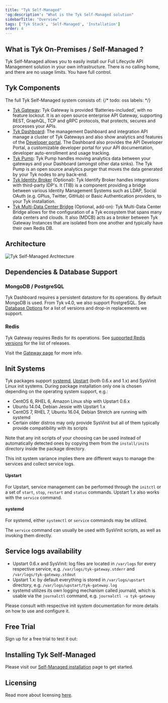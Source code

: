 ```yaml
---
title: "Tyk Self-Managed"
'og:description': "What is the Tyk Self-Managed solution"
sidebarTitle: "Overview"
tags: ['Tyk Stack', 'Self-Managed', 'Installation']
order: 4
---
```



## What is Tyk On-Premises / Self-Managed ?

Tyk Self-Managed allows you to easily install our Full Lifecycle API Management solution in your own infrastructure. There is no calling home, and there are no usage limits.  You have full control.



## Tyk Components
The full Tyk Self-Managed system consists of:
{/* todo: oss labels: */}
* [Tyk Gateway](/5.6/tyk-oss-gateway):  Tyk Gateway is provided ‘Batteries-included’, with no feature lockout. It is an open source enterprise API Gateway, supporting REST, GraphQL, TCP and gRPC protocols, that protects, secures and processes your APIs.
* [Tyk Dashboard](/5.6/tyk-dashboard): The management Dashboard and integration API manage a cluster of Tyk Gateways and also show analytics and features of the [Developer portal](/5.6/tyk-developer-portal). The Dashboard also provides the API Developer Portal, a customizable developer portal for your API documentation, developer auto-enrollment and usage tracking.
* [Tyk Pump](/5.6/tyk-pump): Tyk Pump handles moving analytics data between your gateways and your Dashboard (amongst other data sinks). The Tyk Pump is an open source analytics purger that moves the data generated by your Tyk nodes to any back-end.
* [Tyk Identity Broker](/5.6/tyk-identity-broker) (Optional): Tyk Identify Broker handles integrations with third-party IDP's. It (TIB) is a component providing a bridge between various Identity Management Systems such as LDAP, Social OAuth (e.g. GPlus, Twitter, GitHub) or Basic Authentication providers, to your Tyk installation.
* [Tyk Multi-Data Center Bridge](/5.6/tyk-multi-data-centre) (Optional, add-on): Tyk Multi-Data Center Bridge allows for the configuration of a Tyk ecosystem that spans many data centers and clouds. It also (MDCB) acts as a broker between Tyk Gateway Instances that are isolated from one another and typically have their own Redis DB.



## Architecture
<img src="/img/diagrams/diagram_docs_pump-data-flow@2x.png" alt="Tyk Self-Managed Archtecture" />

## Dependencies & Database Support

### MongoDB / PostgreSQL

Tyk Dashboard requires a persistent datastore for its operations. By default MongoDB is used. From Tyk v4.0, we also support PostgreSQL. See [Database Options](/5.6/tyk-dashboard/database-options.md) for a list of versions and drop-in replacements we support.

### Redis

Tyk Gateway requires Redis for its operations. See [supported Redis versions](/5.6/planning-for-production/redis#supported-versions) for the list of releases.

Visit the [Gateway page](/5.6/tyk-oss-gateway) for more info.


## Init Systems

Tyk packages support [systemd](https://www.freedesktop.org/wiki/Software/systemd/), [Upstart](http://upstart.ubuntu.com/cookbook/) (both 0.6.x and 1.x) and SysVinit Linux init systems. During package installation only one is chosen depending on the operating system support, e.g.:

*   CentOS 6, RHEL 6, Amazon Linux ship with Upstart 0.6.x
*   Ubuntu 14.04, Debian Jessie with Upstart 1.x
*   CentOS 7, RHEL 7, Ubuntu 16.04, Debian Stretch are running with systemd
*   Certain older distros may only provide SysVinit but all of them typically provide compatibility with its scripts

Note that any init scripts of your choosing can be used instead of automatically detected ones by copying them from the `install/inits` directory inside the package directory.

This init system variance implies there are different ways to manage the services and collect service logs.

#### Upstart
For Upstart, service management can be performed through the `initctl` or a set of `start`, `stop`, `restart` and `status` commands. Upstart 1.x also works with the `service` command.

#### systemd
For systemd, either `systemctl` or `service` commands may be utilized.

The `service` command can usually be used with SysVinit scripts, as well as invoking them directly.

## Service logs availability ##

*   Upstart 0.6.x and SysVinit: log files are located in `/var/logs` for every respective service, e.g. `/var/logs/tyk-gateway.stderr` and `/var/logs/tyk-gateway.stdout`
*   Upstart 1.x: by default everything is stored in `/var/logs/upstart` directory, e.g. `/var/logs/upstart/tyk-gateway.log`
*   systemd utilizes its own logging mechanism called journald, which is usable via the `journalctl` command, e.g. `journalctl -u tyk-gateway`


Please consult with respective init system documentation for more details on how to use and configure it.


## Free Trial

Sign up for a free trial to test it out:

<ButtonLeft href="https://tyk.io/sign-up#self" color="green" content="Try for free" />


## Installing Tyk Self-Managed
Please visit our [Self-Managed installation](/5.6/tyk-self-managed/install) page to get started.


## Licensing

Read more about licensing [here](/5.6/tyk-on-premises/licensing).
